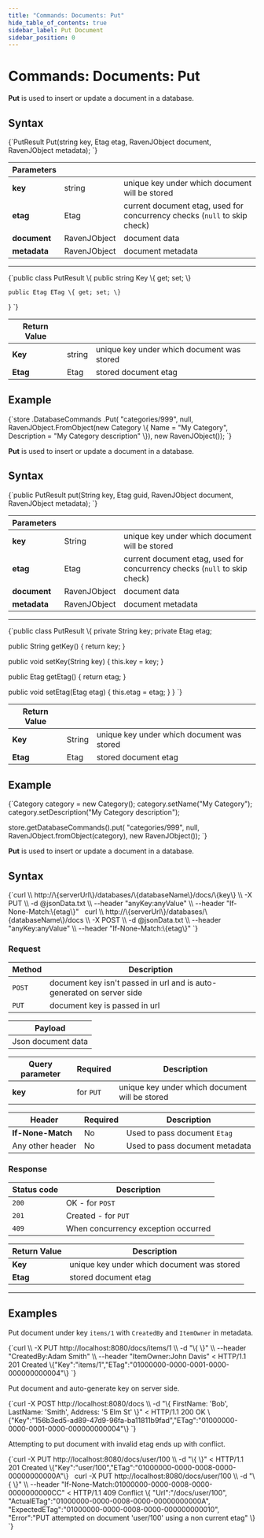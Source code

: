 ```yaml
---
title: "Commands: Documents: Put"
hide_table_of_contents: true
sidebar_label: Put Document
sidebar_position: 0
---
```





# Commands: Documents: Put
<LanguageSwitcher supportedLanguages={supportedLanguages} />
<LanguageContent language="csharp">


**Put** is used to insert or update a document in a database.

## Syntax

<TabItem value="put_1" label="put_1">
<CodeBlock language="csharp">
{`PutResult Put(string key, Etag etag, RavenJObject document, RavenJObject metadata);
`}
</CodeBlock>
</TabItem>

| Parameters | | |
| ------------- | ------------- | ----- |
| **key** | string | unique key under which document will be stored |
| **etag** | Etag | current document etag, used for concurrency checks (`null` to skip check) |
| **document** | RavenJObject | document data |
| **metadata** | RavenJObject | document metadata |

---

<TabItem value="putresult" label="putresult">
<CodeBlock language="csharp">
{`public class PutResult
\{
	public string Key \{ get; set; \}

	public Etag ETag \{ get; set; \}
\}
`}
</CodeBlock>
</TabItem>

| Return Value | | |
| ------------- | ------------- | ----- |
| **Key** | string | unique key under which document was stored |
| **Etag** | Etag | stored document etag |

## Example

<TabItem value="put_3" label="put_3">
<CodeBlock language="csharp">
{`store
	.DatabaseCommands
	.Put(
		"categories/999",
		null,
		RavenJObject.FromObject(new Category
		\{
			Name = "My Category",
			Description = "My Category description"
		\}),
		new RavenJObject());
`}
</CodeBlock>
</TabItem>


</LanguageContent>
<LanguageContent language="java">


**Put** is used to insert or update a document in a database.

## Syntax

<TabItem value="put_1" label="put_1">
<CodeBlock language="java">
{`public PutResult put(String key, Etag guid, RavenJObject document, RavenJObject metadata);
`}
</CodeBlock>
</TabItem>

| Parameters | | |
| ------------- | ------------- | ----- |
| **key** | String | unique key under which document will be stored |
| **etag** | Etag | current document etag, used for concurrency checks (`null` to skip check) |
| **document** | RavenJObject | document data |
| **metadata** | RavenJObject | document metadata |

---

<TabItem value="putresult" label="putresult">
<CodeBlock language="java">
{`public class PutResult
\{
  private String key;
  private Etag etag;

  public String getKey() \{
    return key;
  \}

  public void setKey(String key) \{
    this.key = key;
  \}

  public Etag getEtag() \{
    return etag;
  \}

  public void setEtag(Etag etag) \{
    this.etag = etag;
  \}
\}
`}
</CodeBlock>
</TabItem>

| Return Value | | |
| ------------- | ------------- | ----- |
| **Key** | String | unique key under which document was stored |
| **Etag** | Etag | stored document etag |

## Example

<TabItem value="put_3" label="put_3">
<CodeBlock language="java">
{`Category category = new Category();
category.setName("My Category");
category.setDescription("My Category description");

store.getDatabaseCommands().put(
  "categories/999",
  null,
  RavenJObject.fromObject(category),
  new RavenJObject());
`}
</CodeBlock>
</TabItem>


</LanguageContent>
<LanguageContent language="http">


**Put** is used to insert or update a document in a database.

## Syntax

<TabItem value="json" label="json">
<CodeBlock language="json">
{`curl \\
	http://\{serverUrl\}/databases/\{databaseName\}/docs/\{key\}  \\
	-X PUT \\
	-d @jsonData.txt  \\
	--header "anyKey:anyValue" \\
    --header "If-None-Match:\{etag\}" 
 
curl \\
	http://\{serverUrl\}/databases/\{databaseName\}/docs \\
	-X POST \\
	-d @jsonData.txt  \\
	--header "anyKey:anyValue" \\	
    --header "If-None-Match:\{etag\}" 
`}
</CodeBlock>
</TabItem>

### Request

| Method | Description |
| -------| - |
| `POST` | document key isn't passed in url and is auto-generated on server side |
| `PUT` | document key is passed in url |

| Payload |
| ------- |
| Json document data |

| Query parameter | Required | Description |
| ------------- | -- | ---- |
| **key** | for `PUT` | unique key under which document will be stored |

| Header | Required | Description |
| --------| ------- | --- |
| **If-None-Match** | No |  Used to pass document `Etag` |
| Any other header | No | Used to pass document metadata |

### Response

| Status code | Description |
| ----------- | - |
| `200` | OK - for `POST` |
| `201` | Created - for `PUT` |
| `409` | When concurrency exception occurred |

| Return Value | Description |
| ------------- | ------------- |
| **Key** | unique key under which document was stored |
| **Etag** | stored document etag |

---

## Examples

Put document under key `items/1` with  `CreatedBy` and `ItemOwner` in metadata.

<TabItem value="json" label="json">
<CodeBlock language="json">
{`curl \\
	-X PUT http://localhost:8080/docs/items/1  \\
	-d "\{ \}"  \\
	--header "CreatedBy:Adam Smith" \\
	--header "ItemOwner:John Davis"
< HTTP/1.1 201 Created
\{"Key":"items/1","ETag":"01000000-0000-0001-0000-000000000004"\}
`}
</CodeBlock>
</TabItem>

Put document and auto-generate key on server side.

<TabItem value="json" label="json">
<CodeBlock language="json">
{`curl -X POST http://localhost:8080/docs \\
	-d "\{ FirstName: 'Bob', LastName: 'Smith', Address: '5 Elm St' \}"
< HTTP/1.1 200 OK
\{"Key":"156b3ed5-ad89-47d9-96fa-ba11811b9fad","ETag":"01000000-0000-0001-0000-000000000004"\}
`}
</CodeBlock>
</TabItem>

Attempting to put document with invalid etag ends up with conflict.

<TabItem value="json" label="json">
<CodeBlock language="json">
{`curl -X PUT http://localhost:8080/docs/user/100  \\
	-d "\{ \}" 
< HTTP/1.1 201 Created
\{"Key":"user/100","ETag":"01000000-0000-0008-0000-00000000000A"\}
 
curl -X PUT http://localhost:8080/docs/user/100 \\
	-d "\{ \}" \\
	--header "If-None-Match:01000000-0000-0008-0000-0000000000CC" 
< HTTP/1.1 409 Conflict
\{
	"Url":"/docs/user/100",
	"ActualETag":"01000000-0000-0008-0000-00000000000A",
	"ExpectedETag":"01000000-0000-0008-0000-000000000010",
	"Error":"PUT attempted on document 'user/100' using a non current etag"
\}
`}
</CodeBlock>
</TabItem>



</LanguageContent>

<!---
- [Get](../../../client-api/commands/documents/get)
- [Delete](../../../client-api/commands/documents/delete)
- [Revisions and concurrency with ETags](../../../client-api/concurrency/revisions-and-concurrency-with-etags)

-->